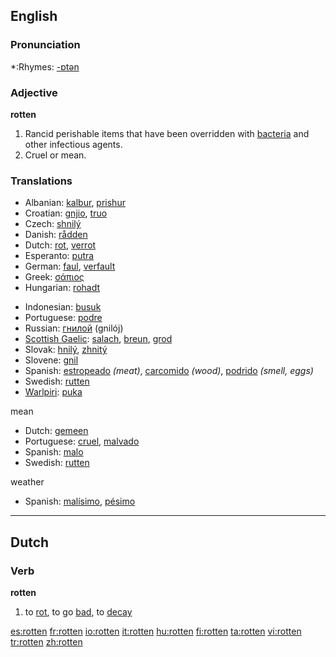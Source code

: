 ==English==

===Pronunciation===
*:Rhymes: [[Rhymes:English:-ɒtən|-ɒtən]]

===Adjective===
'''rotten'''

# Rancid perishable items that have been overridden with [[bacteria]] and other infectious agents.
# Cruel or mean.

===Translations===
{{rfc-level|Translations at L3+ (AutoFormat would have corrected level of Translations)}}
{{trans-top|decayed, gone bad}}
*Albanian: [[kalbur]], [[prishur]]
*Croatian: [[gnjio]], [[truo]]
*Czech: [[shnilý]]
*Danish: [[rådden]]
*Dutch: [[rot]], [[verrot]]
*Esperanto: [[putra]]
*German: [[faul]], [[verfault]]
*Greek: [[σάπιος]]
*Hungarian: [[rohadt]]
{{trans-mid}}
*Indonesian: [[busuk]]
*Portuguese: [[podre]]
*Russian: [[гнилой]] (gnilój)
*[[Scottish Gaelic]]: [[salach]], [[breun]], [[grod]]
*Slovak: [[hnilý]], [[zhnitý]]
*Slovene: [[gnil]]
*Spanish: [[estropeado]] ''(meat)'', [[carcomido]] ''(wood)'', [[podrido]] ''(smell, eggs)''
*Swedish: [[rutten]]
*[[Warlpiri]]: [[puka]]
{{trans-bottom}}

;mean
*Dutch: [[gemeen]]
*Portuguese: [[cruel]], [[malvado]]
*Spanish: [[malo]]
*Swedish: [[rutten]]

;weather
*Spanish: [[malísimo]], [[pésimo]]

----

==Dutch==

===Verb===
'''rotten'''

# to [[rot]], to go [[bad]], to [[decay]]

[[es:rotten]]
[[fr:rotten]]
[[io:rotten]]
[[it:rotten]]
[[hu:rotten]]
[[fi:rotten]]
[[ta:rotten]]
[[vi:rotten]]
[[tr:rotten]]
[[zh:rotten]]